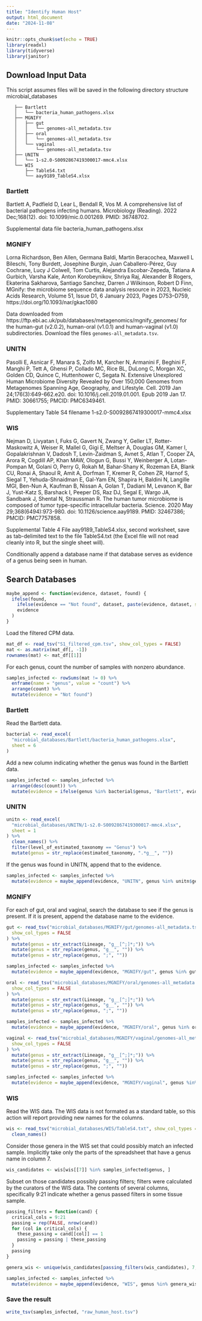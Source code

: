 ```yaml
---
title: "Identify Human Host"
output: html_document
date: "2024-11-08"
---
```


```r
knitr::opts_chunk$set(echo = TRUE)
library(readxl)
library(tidyverse)
library(janitor)
```

## Download Input Data

This script assumes files will be saved in the following directory structure
microbial_databases
```verbatim
   ├── Bartlett
   │   └── bacteria_human_pathogens.xlsx
   ├── MGNIFY
   │   ├── gut
   │   │   └── genomes-all_metadata.tsv
   │   ├── oral
   │   │   └── genomes-all_metadata.tsv
   │   └── vaginal
   │       └── genomes-all_metadata.tsv
   ├── UNITN
   │   └── 1-s2.0-S0092867419300017-mmc4.xlsx
   └── WIS
       ├── TableS4.txt
       └── aay9189_TableS4.xlsx
```

### Bartlett
Bartlett A, Padfield D, Lear L, Bendall R, Vos M. A comprehensive list of 
bacterial pathogens infecting humans. Microbiology (Reading). 2022 Dec;168(12). 
doi: 10.1099/mic.0.001269. PMID: 36748702. 

Supplemental data file bacteria_human_pathogens.xlsx

### MGNIFY
Lorna Richardson, Ben Allen, Germana Baldi, Martin Beracochea, 
Maxwell L Bileschi, Tony Burdett, Josephine Burgin, Juan Caballero-Pérez, 
Guy Cochrane, Lucy J Colwell, Tom Curtis, Alejandra Escobar-Zepeda, 
Tatiana A Gurbich, Varsha Kale, Anton Korobeynikov, Shriya Raj, 
Alexander B Rogers, Ekaterina Sakharova, Santiago Sanchez, Darren J Wilkinson, 
Robert D Finn, MGnify: the microbiome sequence data analysis resource in 2023, 
Nucleic Acids Research, Volume 51, Issue D1, 6 January 2023, Pages D753–D759, 
https://doi.org/10.1093/nar/gkac1080

Data downloaded from 
https://ftp.ebi.ac.uk/pub/databases/metagenomics/mgnify_genomes/
for the human-gut (v2.0.2), human-oral (v1.0.1) and human-vaginal (v1.0) 
subdirectories. Download the files `genomes-all_metadata.tsv`.

### UNITN
Pasolli E, Asnicar F, Manara S, Zolfo M, Karcher N, Armanini F, Beghini F,
Manghi P, Tett A, Ghensi P, Collado MC, Rice BL, DuLong C, Morgan XC, Golden CD,
Quince C, Huttenhower C, Segata N. Extensive Unexplored Human Microbiome 
Diversity Revealed by Over 150,000 Genomes from Metagenomes Spanning Age, 
Geography, and Lifestyle. Cell. 2019 Jan 24;176(3):649-662.e20. 
doi: 10.1016/j.cell.2019.01.001. Epub 2019 Jan 17. 
PMID: 30661755; PMCID: PMC6349461.

Supplementary Table S4 filename 1-s2.0-S0092867419300017-mmc4.xlsx


### WIS
Nejman D, Livyatan I, Fuks G, Gavert N, Zwang Y, Geller LT, Rotter-Maskowitz A,
Weiser R, Mallel G, Gigi E, Meltser A, Douglas GM, Kamer I, Gopalakrishnan V, 
Dadosh T, Levin-Zaidman S, Avnet S, Atlan T, Cooper ZA, Arora R, Cogdill AP, 
Khan MAW, Ologun G, Bussi Y, Weinberger A, Lotan-Pompan M, Golani O, Perry G, 
Rokah M, Bahar-Shany K, Rozeman EA, Blank CU, Ronai A, Shaoul R, Amit A, 
Dorfman T, Kremer R, Cohen ZR, Harnof S, Siegal T, Yehuda-Shnaidman E, 
Gal-Yam EN, Shapira H, Baldini N, Langille MGI, Ben-Nun A, Kaufman B, Nissan A, 
Golan T, Dadiani M, Levanon K, Bar J, Yust-Katz S, Barshack I, Peeper DS, 
Raz DJ, Segal E, Wargo JA, Sandbank J, Shental N, Straussman R. 
The human tumor microbiome is composed of tumor type-specific intracellular 
bacteria. Science. 2020 May 29;368(6494):973-980. doi: 10.1126/science.aay9189. 
PMID: 32467386; PMCID: PMC7757858.

Supplemental Table 4 File aay9189_TableS4.xlsx, second worksheet, save as tab-delimited text 
to the file TableS4.txt (the Excel file will not read cleanly into R, but the single sheet will).

Conditionally append a database name if that database serves as evidence of
a genus being seen in human.

## Search Databases

```r
maybe_append <- function(evidence, dataset, found) {
  ifelse(found,
    ifelse(evidence == "Not found", dataset, paste(evidence, dataset, sep = ";")),
    evidence
  )
}
```

Load the filtered CPM data.

```r
mat_df <- read_tsv("S1_filtered_cpm.tsv", show_col_types = FALSE)
mat <- as.matrix(mat_df[, -1])
rownames(mat) <- mat_df[[1]]
```

For each genus, count the number of samples with nonzero abundance.

```r
samples_infected <- rowSums(mat != 0) %>%
  enframe(name = "genus", value = "count") %>%
  arrange(count) %>%
  mutate(evidence = "Not found")
```

### Bartlett

Read the Bartlett data.

```r
bacterial <- read_excel(
  "microbial_databases/Bartlett/bacteria_human_pathogens.xlsx",
  sheet = 6
)
```

Add a new column indicating whether the genus was found in the Bartlett data.

```r
samples_infected <- samples_infected %>%
  arrange(desc(count)) %>%
  mutate(evidence = ifelse(genus %in% bacterial$genus, "Bartlett", evidence))
```

### UNITN

```r
unitn <- read_excel(
  "microbial_databases/UNITN/1-s2.0-S0092867419300017-mmc4.xlsx",
  sheet = 1
) %>%
  clean_names() %>%
  filter(level_of_estimated_taxonomy == "Genus") %>%
  mutate(genus = str_replace(estimated_taxonomy, ".*g__", ""))
```

If the genus was found in UNITN, append that to the evidence.

```r
samples_infected <- samples_infected %>%
  mutate(evidence = maybe_append(evidence, "UNITN", genus %in% unitn$genus))
```

### MGNIFY

For each of gut, oral and vaginal, search the database to see if the genus is present.
If it is present, append the database name to the evidence.

```r
gut <- read_tsv("microbial_databases/MGNIFY/gut/genomes-all_metadata.tsv",
  show_col_types = FALSE
) %>%
  mutate(genus = str_extract(Lineage, "g__[^;]*;")) %>%
  mutate(genus = str_replace(genus, "g__", "")) %>%
  mutate(genus = str_replace(genus, ";", ""))
```

```r
samples_infected <- samples_infected %>%
  mutate(evidence = maybe_append(evidence, "MGNIFY/gut", genus %in% gut$genus))
```

```r
oral <- read_tsv("microbial_databases/MGNIFY/oral/genomes-all_metadata.tsv",
  show_col_types = FALSE
) %>%
  mutate(genus = str_extract(Lineage, "g__[^;]*;")) %>%
  mutate(genus = str_replace(genus, "g__", "")) %>%
  mutate(genus = str_replace(genus, ";", ""))
```

```r
samples_infected <- samples_infected %>%
  mutate(evidence = maybe_append(evidence, "MGNIFY/oral", genus %in% oral$genus))
```


```r
vaginal <- read_tsv("microbial_databases/MGNIFY/vaginal/genomes-all_metadata.tsv",
  show_col_types = FALSE
) %>%
  mutate(genus = str_extract(Lineage, "g__[^;]*;")) %>%
  mutate(genus = str_replace(genus, "g__", "")) %>%
  mutate(genus = str_replace(genus, ";", ""))
```

```r
samples_infected <- samples_infected %>%
  mutate(evidence = maybe_append(evidence, "MGNIFY/vaginal", genus %in% vaginal$genus))
```

### WIS

Read the WIS data.  The WIS data is not formated as a standard table, so this action
will report providing new names for the columns.

```r
wis <- read_tsv("microbial_databases/WIS/TableS4.txt", show_col_types = FALSE) %>%
  clean_names()
```

Consider those genera in the WIS set that could possibly match an infected sample.  Implicitly
take only the parts of the spreadsheet that have a genus name in column 7.

```r
wis_candidates <- wis[wis[[7]] %in% samples_infected$genus, ]
```

Subset on those candidates possibly passing filters; filters were calculated
by the curators of the WIS data.  The contents of several columns, specifically 
9:21 indicate whether a genus passed filters in some tissue sample.

```r
passing_filters = function(cand) {
  critical_cols = 9:21
  passing = rep(FALSE, nrow(cand))
  for (col in critical_cols) {
    these_passing = cand[[col]] == 1
    passing = passing | these_passing
  }
  passing
}
```

```r
genera_wis <- unique(wis_candidates[passing_filters(wis_candidates), 7, drop = TRUE])
```

```r
samples_infected <- samples_infected %>%
  mutate(evidence = maybe_append(evidence, "WIS", genus %in% genera_wis))
```

### Save the result

```r
write_tsv(samples_infected, "raw_human_host.tsv")
```

